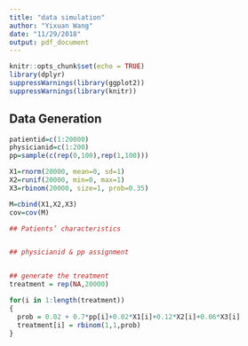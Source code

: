```yaml
---
title: "data simulation"
author: "Yixuan Wang"
date: "11/29/2018"
output: pdf_document
---
```


```r
knitr::opts_chunk$set(echo = TRUE)
library(dplyr)
suppressWarnings(library(ggplot2))
suppressWarnings(library(knitr))
```


## Data Generation
```r


patientid=c(1:20000)
physicianid=c(1:200)
pp=sample(c(rep(0,100),rep(1,100)))  

X1=rnorm(20000, mean=0, sd=1)
X2=runif(20000, min=0, max=1)
X3=rbinom(20000, size=1, prob=0.35)

M=cbind(X1,X2,X3)
cov=cov(M)

## Patients’ characteristics


## physicianid & pp assignment


## generate the treatment 
treatment = rep(NA,20000)

for(i in 1:length(treatment))
{
  prob = 0.02 + 0.7*pp[i]+0.02*X1[i]+0.12*X2[i]+0.06*X3[i] 
  treatment[i] = rbinom(1,1,prob)
}


```


